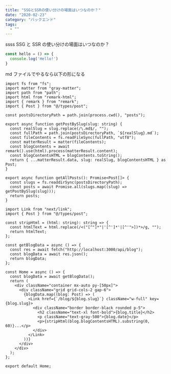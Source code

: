 ```yaml
---
title: "SSGとSSRの使い分けの場面はいつなのか？"
date: "2020-02-23"
category: "バックエンド"
tags:
  - ""
---
```


ssss
SSG と SSR の使い分けの場面はいつなのか？

```python:example-file.js
const hello = () => {
  console.log('Hello!')
}
```

md ファイルでやるなら以下の形になる

```js:aaa
import fs from "fs";
import matter from "gray-matter";
import path from "path";
import html from "remark-html";
import { remark } from "remark";
import { Post } from "@/types/post";

const postsDirectoryPath = path.join(process.cwd(), "posts");

export async function getPostBySlug(slug: string) {
  const realSlug = slug.replace(/\.md$/, "");
  const fullPath = path.join(postsDirectoryPath, `${realSlug}.md`);
  const fileContents = fs.readFileSync(fullPath, "utf8");
  const matterResult = matter(fileContents);
  const blogContents = await remark().use(html).process(matterResult.content);
  const blogContentsHTML = blogContents.toString();
  return { ...matterResult.data, slug: realSlug, blogContentsHTML } as Post;
}

export async function getAllPosts(): Promise<Post[]> {
  const slugs = fs.readdirSync(postsDirectoryPath);
  const posts = await Promise.all(slugs.map((slug) => getPostBySlug(slug)));
  return posts;
}
```

```javascript:
import Link from "next/link";
import { Post } from "@/types/post";

const stripHtml = (html: string): string => {
  const htmlText = html.replace(/<("[^"]*"|'[^']*'|[^'">])*>/g, "");
  return htmlText;
};

const getBlogData = async () => {
  const res = await fetch("http://localhost:3000/api/blog");
  const blogData = await res.json();
  return blogData;
};

const Home = async () => {
  const blogData = await getBlogData();
  return (
    <div className="container mx-auto py-[50px]">
      <div className="grid grid-cols-2 gap-6">
        {blogData.map((blog: Post) => (
          <Link href={`/blog/${blog.slug}`} className="w-full" key={blog.slug}>
            <div className="border border-black rounded p-5">
              <h2 className="text-xl font-bold">{blog.title}</h2>
              <p className="text-gray-500">{blog.date}</p>
              <p>{stripHtml(blog.blogContentsHTML).substring(0, 60)}...</p>
            </div>
          </Link>
        ))}
      </div>
    </div>
  );
};

export default Home;
```
